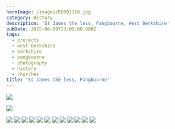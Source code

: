 ```yaml
---
heroImage: /images/R0001310.jpg
category: History
description: 'St James the less, Pangbourne, West Berkshire'
pubDate: 2025-06-09T23:00:00.000Z
tags:
  - projects
  - west berkshire
  - berkshire
  - pangbourne
  - photography
  - history
  - churches
title: 'St James the less, Pangbourne'
---
```


![](/images/R0001296.jpg)

![](/images/R0001297.jpg)

![](/images/R0001298.jpg)
![](/images/R0001299.jpg)
![](/images/R0001300.jpg)
![](/images/R0001302.jpg)
![](/images/R0001304.jpg)
![](/images/R0001306.jpg)
![](/images/R0001308.jpg)
![](/images/R0001310.jpg)
![](/images/R0001311.jpg)
![](/images/R0001312.jpg)
![](/images/R0001321.jpg)
![](/images/4jhau2076uhb1.png)

